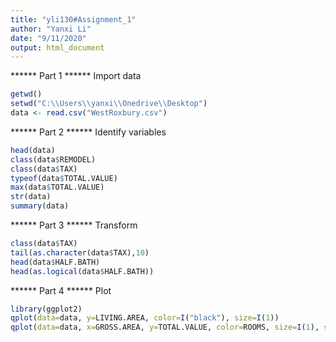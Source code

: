 ---
title: "yli130#Assignment_1"
author: "Yanxi Li"
date: "9/11/2020"
output: html_document
---
****** Part 1 ******  Import data

```{r}
getwd()
setwd("C:\\Users\\yanxi\\Onedrive\\Desktop")
data <- read.csv("WestRoxbury.csv")
```

****** Part 2 ******  Identify variables

```{r}
head(data)
class(data$REMODEL)
class(data$TAX)
typeof(data$TOTAL.VALUE)
max(data$TOTAL.VALUE)
str(data)
summary(data)
```

****** Part 3 ******  Transform

```{r}
class(data$TAX)
tail(as.character(data$TAX),10)
head(data$HALF.BATH)
head(as.logical(data$HALF.BATH))
```

****** Part 4 ******  Plot 

```{r}
library(ggplot2)
qplot(data=data, y=LIVING.AREA, color=I("black"), size=I(1))
qplot(data=data, x=GROSS.AREA, y=TOTAL.VALUE, color=ROOMS, size=I(1), shape=I(15), main="TOTAL.VALUE & GROSS.AREA")
```


